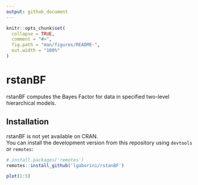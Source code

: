 ```yaml
---
output: github_document
---
```


<!-- README.md is generated from README.Rmd. Please edit that file -->

```r
knitr::opts_chunk$set(
  collapse = TRUE,
  comment = "#>",
  fig.path = "man/figures/README-",
  out.width = "100%"
)
```
# rstanBF

rstanBF computes the Bayes Factor for data in specified two-level hierarchical models.

## Installation

rstanBF is not yet available on CRAN.    
You can install the development version from this repository using `devtools` or `remotes`:

```r
# install.packages('remotes')
remotes::install_github('lgaborini/rstanBF')
```

```r
plot(1:5)
```

